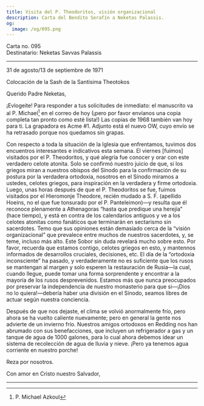 ```yaml
---
title: Visita del P. Theodoritos, visión organizacional
description: Carta del Bendito Serafín a Neketas Palassis.
og:
  image: /og/095.png
---
```


<div style={{textAlign:'right', fontFamily:'monospace'}}>Carta no. 095</div>
<div style={{textAlign:'left', fontFamily:'monospace'}}>Destinatario: Neketas Savvas Palassis</div>

---

31 de agosto/13 de septiembre de 1971

Colocación de la Sash de la Santísima Theotokos

Querido Padre Neketas,

¡Evlogeite! Para responder a tus solicitudes de inmediato: el manuscrito va al P. Michael[^1] en el correo de hoy (¡pero por favor envíanos una copia completa tan pronto como esté lista!) Las copias de 1968 también van hoy para ti. La grapadora es Acme #1. Adjunto está el nuevo OW, cuyo envío se ha retrasado porque nos quedamos sin grapas.

Con respecto a toda la situación de la Iglesia que enfrentamos, tuvimos dos encuentros interesantes e indicativos esta semana. El viernes [fuimos] visitados por el P. Theodoritos, y qué alegría fue conocer y orar con este verdadero celote atonita. Solo se confirmó nuestro juicio de que, si los griegos miran a nuestros obispos del Sínodo para la confirmación de su postura por la verdadera ortodoxia, nosotros en el Sínodo miramos a ustedes, celotes griegos, para inspiración en la verdadera y firme ortodoxia. Luego, unas horas después de que el P. Theodoritos se fue, fuimos visitados por el Hieromonje Theodore, recién mudado a S. F. (apellido Hoeins, no el que fue tonsurado por el P. Panteleimon)—y resulta que él reconoce plenamente a Athenagoras “hasta que predique una herejía” (hace tiempo), y está en contra de los calendarios antiguos y ve a los celotes atonitas como fanáticos que terminarán en sectarismo sin sacerdotes. Temo que sus opiniones están demasiado cerca de la “visión organizacional” que prevalece entre muchos de nuestros sacerdotes, y, se teme, incluso más alto. Este Sobor sin duda revelará mucho sobre esto. Por favor, recuerda que estamos contigo, celotes griegos en esto, y mantennos informados de desarrollos cruciales, decisiones, etc. El día de la “ortodoxia inconsciente” ha pasado, y verdaderamente no es suficiente que los rusos se mantengan al margen y solo esperen la restauración de Rusia—la cual, cuando llegue, puede tomar una forma sorprendente y encontrar a la mayoría de los rusos desprevenidos. Estamos más que nunca preocupados por preservar la independencia de nuestro monasterio para que si—¡Dios no lo quiera!—debería haber una división en el Sínodo, seamos libres de actuar según nuestra conciencia.

Después de que nos dejaste, el clima se volvió anormalmente frío, pero ahora se ha vuelto caliente nuevamente; pero en general la gente nos advierte de un invierno frío. Nuestros amigos ortodoxos en Redding nos han abrumado con sus benefacciones, que incluyen un refrigerador a gas y un tanque de agua de 1000 galones, para lo cual ahora debemos idear un sistema de recolección de agua de lluvia y nieve. ¡Pero ya tenemos agua corriente en nuestro porche!

Reza por nosotros.

Con amor en Cristo nuestro Salvador,

---

[^1]: P. Michael Azkoul
